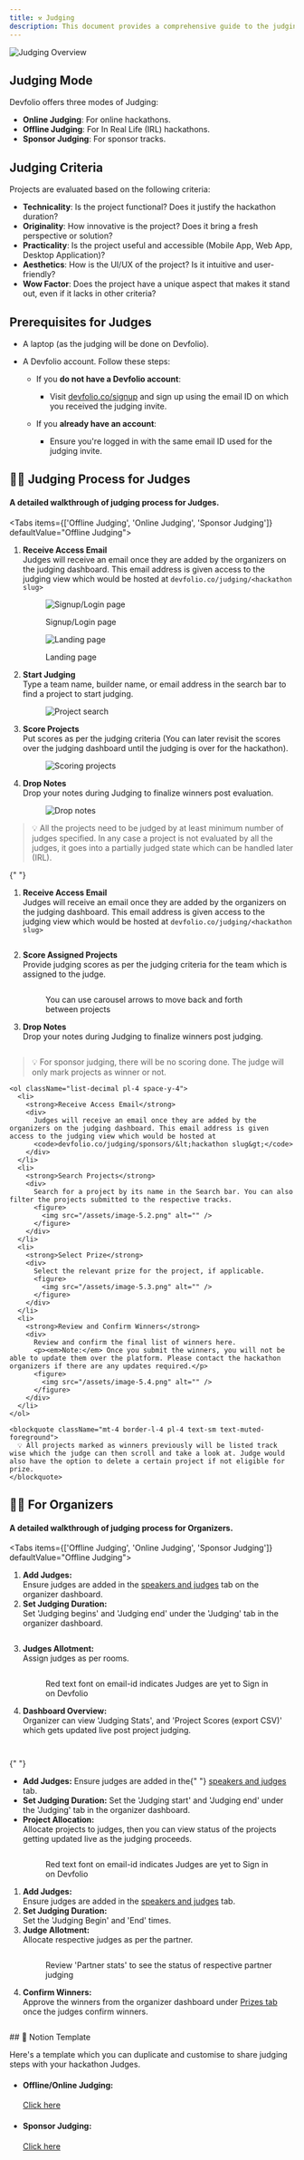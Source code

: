 ```yaml
---
title: ⚒️ Judging
description: This document provides a comprehensive guide to the judging process on Devfolio, from both the Judge's and Organizer's perspectives.
---
```



<img src="/assets/image-5.1.png" alt="Judging Overview" />

## Judging Mode

Devfolio offers three modes of Judging:

- **Online Judging**: For online hackathons.
- **Offline Judging**: For In Real Life (IRL) hackathons.
- **Sponsor Judging**: For sponsor tracks.

## Judging Criteria

Projects are evaluated based on the following criteria:

- **Technicality**: Is the project functional? Does it justify the hackathon duration?
- **Originality**: How innovative is the project? Does it bring a fresh perspective or solution?
- **Practicality**: Is the project useful and accessible (Mobile App, Web App, Desktop Application)?
- **Aesthetics**: How is the UI/UX of the project? Is it intuitive and user-friendly?
- **Wow Factor**: Does the project have a unique aspect that makes it stand out, even if it lacks in other criteria?

## Prerequisites for Judges

- A laptop (as the judging will be done on Devfolio).
- A Devfolio account. Follow these steps:

  - If you **do not have a Devfolio account**:

    - Visit [devfolio.co/signup](https://devfolio.co/signup) and sign up using the email ID on which you received the judging invite.

  - If you **already have an account**:
    - Ensure you're logged in with the same email ID used for the judging invite.

## 👩‍⚖️ Judging Process for Judges

#### A detailed walkthrough of judging process for Judges.

<Tabs items={['Offline Judging', 'Online Judging', 'Sponsor Judging']} defaultValue="Offline Judging">
  <Tab value="Offline Judging">
    <ol className="list-decimal pl-4 space-y-4">
      <li>
        <strong>Receive Access Email</strong>
        <div>
          Judges will receive an email once they are added by the organizers on the judging dashboard. This email address is given access to the judging view which would be hosted at 
          <code>devfolio.co/judging/&lt;hackathon slug&gt;</code>
          <figure>
            <img src="/assets/image-5.7.png" alt="Signup/Login page" />
            <figcaption><p>Signup/Login page</p></figcaption>
          </figure>
          <figure>
            <img src="/assets/image-5.8.png" alt="Landing page" />
            <figcaption><p>Landing page</p></figcaption>
          </figure>
        </div>
      </li>
      <li>
        <strong>Start Judging</strong>
        <div>
          Type a team name, builder name, or email address in the search bar to find a project to start judging.
          <figure>
            <img src="/assets/image-5.9.png" alt="Project search" />
          </figure>
        </div>
      </li>
      <li>
        <strong>Score Projects</strong>
        <div>
          Put scores as per the judging criteria (You can later revisit the scores over the judging dashboard until the judging is over for the hackathon).
          <figure>
            <img src="/assets/image-5.10.png" alt="Scoring projects" />
          </figure>
        </div>
      </li>
      <li>
        <strong>Drop Notes</strong>
        <div>
          Drop your notes during Judging to finalize winners post evaluation.
          <figure>
            <img src="/assets/image-5.11.png" alt="Drop notes" />
          </figure>
        </div>
      </li>
    </ol>
    <blockquote className="mt-4 border-l-4 pl-4 text-sm text-muted-foreground">
      💡 All the projects need to be judged by at least minimum number of judges specified. In any case a project is not evaluated by all the judges, it goes into a partially judged state which can be handled later (IRL).
    </blockquote>
  </Tab>

{" "}

<Tab value="Online Judging">
  <ol className="list-decimal pl-4 space-y-4">
    <li>
      <strong>Receive Access Email</strong>
      <div>
        Judges will receive an email once they are added by the organizers on
        the judging dashboard. This email address is given access to the judging
        view which would be hosted at
        <code>devfolio.co/judging/&lt;hackathon slug&gt;</code>
        <figure>
          <img src="/assets/image-5.12.png" alt="" />
        </figure>
      </div>
    </li>
    <li>
      <strong>Score Assigned Projects</strong>
      <div>
        Provide judging scores as per the judging criteria for the team which is
        assigned to the judge.
        <figure>
          <img src="/assets/image-5.13.png" alt="" />
          <figcaption>
            <p>
              You can use carousel arrows to move back and forth between
              projects
            </p>
          </figcaption>
        </figure>
      </div>
    </li>
    <li>
      <strong>Drop Notes</strong>
      <div>
        Drop your notes during Judging to finalize winners post judging.
        <figure>
          <img src="/assets/image-5.14.png" alt="" />
        </figure>
      </div>
    </li>
  </ol>
</Tab>

  <Tab value="Sponsor Judging">
    <blockquote className="mb-4 border-l-4 pl-4 text-sm text-muted-foreground">
      💡 For sponsor judging, there will be no scoring done. The judge will only mark projects as winner or not.
    </blockquote>

    <ol className="list-decimal pl-4 space-y-4">
      <li>
        <strong>Receive Access Email</strong>
        <div>
          Judges will receive an email once they are added by the organizers on the judging dashboard. This email address is given access to the judging view which would be hosted at
          <code>devfolio.co/judging/sponsors/&lt;hackathon slug&gt;</code>
        </div>
      </li>
      <li>
        <strong>Search Projects</strong>
        <div>
          Search for a project by its name in the Search bar. You can also filter the projects submitted to the respective tracks.
          <figure>
            <img src="/assets/image-5.2.png" alt="" />
          </figure>
        </div>
      </li>
      <li>
        <strong>Select Prize</strong>
        <div>
          Select the relevant prize for the project, if applicable.
          <figure>
            <img src="/assets/image-5.3.png" alt="" />
          </figure>
        </div>
      </li>
      <li>
        <strong>Review and Confirm Winners</strong>
        <div>
          Review and confirm the final list of winners here.
          <p><em>Note:</em> Once you submit the winners, you will not be able to update them over the platform. Please contact the hackathon organizers if there are any updates required.</p>
          <figure>
            <img src="/assets/image-5.4.png" alt="" />
          </figure>
        </div>
      </li>
    </ol>

    <blockquote className="mt-4 border-l-4 pl-4 text-sm text-muted-foreground">
      💡 All projects marked as winners previously will be listed track wise which the judge can then scroll and take a look at. Judge would also have the option to delete a certain project if not eligible for prize.
    </blockquote>

  </Tab>
</Tabs>

## 👩‍💼 For Organizers

#### A detailed walkthrough of judging process for Organizers.

<Tabs items={['Offline Judging', 'Online Judging', 'Sponsor Judging']} defaultValue="Offline Judging">
  <Tab value="Offline Judging">
    <ol className="list-decimal pl-4 space-y-4">
      <li>
        <strong>Add Judges:</strong>
        <div>
          Ensure judges are added in the <a href="../organizers/setup/judges.md">speakers and judges</a> tab on the organizer dashboard.
        </div>
      </li>
      <li>
        <strong>Set Judging Duration:</strong>
        <div>
          Set 'Judging begins' and 'Judging end' under the 'Judging' tab in the organizer dashboard.
          <figure>
            <img src="/assets/image-5.15.png" alt="" />
          </figure>
        </div>
      </li>
      <li>
        <strong>Judges Allotment:</strong>
        <div>
          Assign judges as per rooms.
          <figure>
            <img src="/assets/image-5.16.png" alt="" />
            <figcaption>
              <p>Red text font on email-id indicates Judges are yet to Sign in on Devfolio</p>
            </figcaption>
          </figure>
        </div>
      </li>
      <li>
        <strong>Dashboard Overview:</strong>
        <div>
          Organizer can view 'Judging Stats', and 'Project Scores (export CSV)' which gets updated live post project judging.
          <figure>
            <img src="/assets/image-5.17.png" alt="" />
          </figure>
          <figure>
            <img src="/assets/image-5.18.png" alt="" />
          </figure>
        </div>
      </li>
    </ol>
  </Tab>

{" "}

<Tab value="Online Judging">
  <ul className="list-disc pl-4 space-y-4">
    <li>
      <strong>Add Judges:</strong> Ensure judges are added in the{" "}
      <a href="../organizers/setup/judges.md">speakers and judges</a> tab.
    </li>
    <li>
      <strong>Set Judging Duration:</strong> Set the 'Judging start' and
      'Judging end' under the 'Judging' tab in the organizer dashboard.
    </li>
    <li>
      <strong>Project Allocation:</strong>
      <div>
        Allocate projects to judges, then you can view status of the projects
        getting updated live as the judging proceeds.
        <figure>
          <img src="/assets/image-5.19.png" alt="" />
          <figcaption>
            <p>
              Red text font on email-id indicates Judges are yet to Sign in on
              Devfolio
            </p>
          </figcaption>
        </figure>
      </div>
    </li>
  </ul>
</Tab>

  <Tab value="Sponsor Judging">
    <ol className="list-decimal pl-4 space-y-4">
      <li>
        <strong>Add Judges:</strong>
        <div>
          Ensure judges are added in the <a href="../organizers/setup/judges.md">speakers and judges</a> tab.
        </div>
      </li>
      <li>
        <strong>Set Judging Duration:</strong>
        <div>Set the 'Judging Begin' and 'End' times.</div>
      </li>
      <li>
        <strong>Judge Allotment:</strong>
        <div>
          Allocate respective judges as per the partner.
          <figure>
            <img src="/assets/image-5.20.png" alt="" />
            <figcaption>
              <p>Review 'Partner stats' to see the status of respective partner judging</p>
            </figcaption>
          </figure>
        </div>
      </li>
      <li>
        <strong>Confirm Winners:</strong>
        <div>
          Approve the winners from the organizer dashboard under <a href="../organizers/setup/prizes.md">Prizes tab</a> once the judges confirm winners.
          <figure>
            <img src="/assets/image-5.21.png" alt="" />
          </figure>
        </div>
      </li>
    </ol>
  </Tab>
</Tabs>
## 📝 Notion Template

Here's a template which you can duplicate and customise to share judging steps with your hackathon Judges.

- #### Offline/Online Judging:

  [Click here](https://devfolio.notion.site/Insert-hackathon-name-Track-Judging-a9561d9a7242439bb6a904acb4a07391?pvs=4)

- #### Sponsor Judging:
  [Click here](https://devfolio.notion.site/Insert-Hackathon-name-Sponsor-Judging-c7d54f955714489188c9a67cec8752d9?pvs=4)
